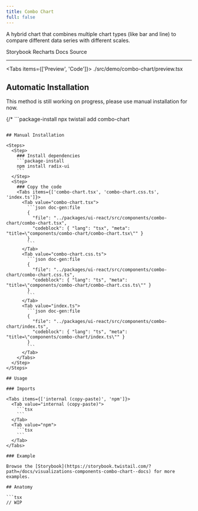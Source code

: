 ```yaml
---
title: Combo Chart
full: false
---
```


A hybrid chart that combines multiple chart types (like bar and line) to compare different data series with different scales.

<Badges>
  <BadgeLink href="https://storybook.twistail.com/?path=/docs/visualizations-components-combo-chart--docs" external>
    Storybook
  </BadgeLink>
  <BadgeLink href="https://recharts.org/en-US/api" external>
    Recharts Docs
  </BadgeLink>
  <BadgeLink href="https://github.com/riipandi/twistail/tree/main/packages/ui-react/src/components/combo-chart" external>
    Source
  </BadgeLink>
</Badges>

---


<Tabs items={['Preview', 'Code']}>
  <Tab value="Preview" className="rounded-b-xl flex min-h-44 flex-wrap items-center justify-center gap-4 py-20 not-prose">
    <Demo />
  </Tab>
  <Tab value="Code">
    <include cwd lang="tsx">./src/demo/combo-chart/preview.tsx</include>
  </Tab>
</Tabs>

## Automatic Installation

<Callout type='warn'>
  This method is still working on progress, please use manual installation for now.
</Callout>

{/* ```package-install
npx twistail add combo-chart
``` */}

## Manual Installation

<Steps>
  <Step>
    ### Install dependencies
    ```package-install
    npm install radix-ui
    ```
  </Step>
  <Step>
    ### Copy the code
    <Tabs items={['combo-chart.tsx', 'combo-chart.css.ts', 'index.ts']}>
      <Tab value="combo-chart.tsx">
        ```json doc-gen:file
        {
          "file": "../packages/ui-react/src/components/combo-chart/combo-chart.tsx",
          "codeblock": { "lang": "tsx", "meta": "title=\"components/combo-chart/combo-chart.tsx\"" }
        }
        ```
      </Tab>
      <Tab value="combo-chart.css.ts">
        ```json doc-gen:file
        {
          "file": "../packages/ui-react/src/components/combo-chart/combo-chart.css.ts",
          "codeblock": { "lang": "ts", "meta": "title=\"components/combo-chart/combo-chart.css.ts\"" }
        }
        ```
      </Tab>
      <Tab value="index.ts">
        ```json doc-gen:file
        {
          "file": "../packages/ui-react/src/components/combo-chart/index.ts",
          "codeblock": { "lang": "ts", "meta": "title=\"components/combo-chart/index.ts\"" }
        }
        ```
      </Tab>
    </Tabs>
  </Step>
</Steps>

## Usage

### Imports

<Tabs items={['internal (copy-paste)', 'npm']}>
  <Tab value="internal (copy-paste)">
    ```tsx
    ```
  </Tab>
  <Tab value="npm">
    ```tsx
    ```
  </Tab>
</Tabs>

### Example

Browse the [Storybook](https://storybook.twistail.com/?path=/docs/visualizations-components-combo-chart--docs) for more examples.

## Anatomy

```tsx
// WIP
```
